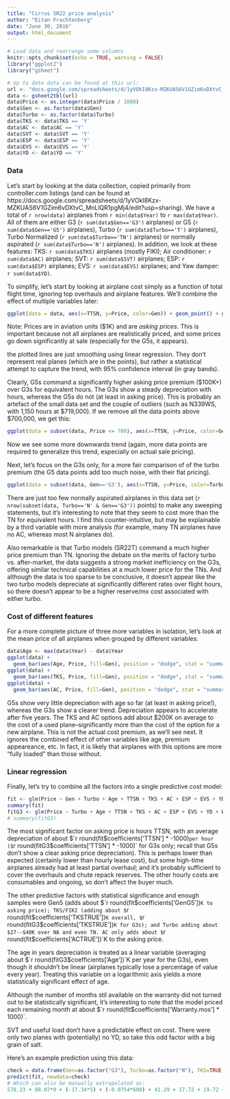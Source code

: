 ```yaml
---
title: "Cirrus SR22 price analysis"
author: "Eitan Frachtenberg"
date: "June 30, 2016"
output: html_document
---
```


```r
# Load data and rearrange some columns
knitr::opts_chunk$set(echo = TRUE, warning = FALSE)
library("ggplot2")
library("gsheet")

# Up to date data can be found at this url:
url <- "docs.google.com/spreadsheets/d/1yVOkI8Kzx-MZKUAS6V1GZim6vDXtvC_MnLlQR1pgMj4/edit?usp=sharing"
data <- gsheet2tbl(url)
data$Price <- as.integer(data$Price / 1000)
data$Gen <- as.factor(data$Gen)
data$Turbo <- as.factor(data$Turbo)
data$TKS <- data$TKS == 'Y'
data$AC <- data$AC == 'Y'
data$SVT <- data$SVT == 'Y'
data$ESP <- data$ESP == 'Y'
data$EVS <- data$EVS == 'Y'
data$YD <- data$YD == 'Y'
```

### Data

Let's start by looking at the data collection, copied primarily from controller.com listings (and can be found at https://docs.google.com/spreadsheets/d/1yVOkI8Kzx-MZKUAS6V1GZim6vDXtvC_MnLlQR1pgMj4/edit?usp=sharing). We have a total of `r nrow(data)` airplanes from `r min(data$Year)` to `r max(data$Year)`. All of them are either G3 (`r sum(data$Gen=='G3')` airplanes) or G5 (`r sum(data$Gen=='G5')` airplanes), Turbo (`r sum(data$Turbo=='T')` airplanes), Turbo Normalized (`r sum(data$Turbo=='TN')` airplanes) or normally aspirated (`r sum(data$Turbo=='N')` airplanes). In addition, we look at these features: TKS: `r sum(data$TKS)` airplanes (mostly FIKI); Air conditioner: `r sum(data$AC)` airplanes; SVT: `r sum(data$SVT)` airplanes; ESP: `r sum(data$ESP)` airplanes; EVS: `r sum(data$EVS)` airplanes; and Yaw damper: `r sum(data$YD)`.

To simplify, let's start by looking at airplane cost simply as a function of total flight time, ignoring top overhauls and airplane features. We'll combine the effect of multiple variables later:

```r
ggplot(data = data, aes(x=TTSN, y=Price, color=Gen)) + geom_point() + geom_smooth(method=glm)
```

Note: Prices are in aviation units ($1K) and are *asking prices*. This is important because not all airplanes are realistically priced, and some prices go down significantly at sale (especially for the G5s, it appears).

the plotted lines are just smoothing using linear regression. They don't represent real planes (which are in the points), but rather a statistical attempt to capture the trend, with 95% confidence interval (in gray bands).

Clearly, G5s command a significantly higher asking price premium ($100K+) over G3s for equivalent hours. The G3s show a steady depreciation with hours, whereas the G5s do not (at least in asking price). This is probably an artefact of the small data set and the couple of outliers (such as N339WS, with 1,150 hours at $719,000). If we remove all the data points above $700,000, we get this:

```r
ggplot(data = subset(data, Price <= 700), aes(x=TTSN, y=Price, color=Gen)) + geom_point() + geom_smooth(method=glm)
```

Now we see some more downwards trend (again, more data points are required to generalize this trend, especially on actual sale pricing).

Next, let's focus on the G3s only, for a more fair comparison of of the turbo premium (the G5 data points add too much noise, with their flat pricing).

```r
ggplot(data = subset(data, Gen=='G3'), aes(x=TTSN, y=Price, color=Turbo)) + geom_point() + geom_smooth(method=glm)
```

There are just too few normally aspirated airplanes in this data set (`r nrow(subset(data, Turbo=='N' & Gen=='G3'))` points) to make any sweeping statements, but it's interesting to note that they seem to cost more than the TN for equivalent hours. I find this counter-intuitive, but may be explainable by a third variable with more analysis (for example, many TN airplanes have no AC, whereas most N airplanes do).

Also remarkable is that Turbo models (SR22T) command a much higher price premium than TN. Ignoring the debate on the merits of factory turbo vs. after-market, the data suggests a strong market inefficiency on the G3s, offering similar technical capabilities at a much lower price for the TNs. And although the data is too sparse to be conclusive, it doesn't appear like the two turbo models depreciate at significantly different rates over flight hours, so there doesn't appear to be a higher reserve/mx cost associated with either turbo.

### Cost of different features

For a more complete picture of three more variables in isolation, let's look at the mean price of all airplanes when grouped by different variables:

```r
data$Age <- max(data$Year) - data$Year
ggplot(data) +
  geom_bar(aes(Age, Price, fill=Gen), position = "dodge", stat = "summary", fun.y = "mean")
ggplot(data) +
  geom_bar(aes(TKS, Price, fill=Gen), position = "dodge", stat = "summary", fun.y = "mean")
ggplot(data) +
  geom_bar(aes(AC, Price, fill=Gen), position = "dodge", stat = "summary", fun.y = "mean")
```

G5s show very little depreciation with age so far (at least in asking price!), whereas the G3s show a clearer trend. Depreciation appears to accelerate after five years.
The TKS and AC options add about $200K on average to the cost of a used plane--significantly more than the cost of the option for a new airplane. This is not the actual cost premium, as we'll see next. It ignores the combined effect of other variables like age, premium appeareance, etc. In fact, it is likely that airplanes with this options are more "fully loaded" than those without.


### Linear regression

Finally, let's try to combine all the factors into a single predictive cost model:

```r
fit <- glm(Price ~ Gen + Turbo + Age + TTSN + TKS + AC + ESP + EVS + YD + Warranty.mos, data = data)
summary(fit)
fitG3 <- glm(Price ~ Turbo + Age + TTSN + TKS + AC + ESP + EVS + YD + Warranty.mos, data = subset(data, Gen=='G3'))
# summary(fitG3)
```

The most significant factor on asking price is hours TTSN, with an average depreciation of about $`r round(fit$coefficients['TTSN'] * -1000)` per hour ($`r round(fitG3$coefficients['TTSN'] * -1000)` for G3s only; recall that G5s don't show a clear asking price depreciation). This is perhaps lower than expected (certainly lower than hourly lease cost), but some high-time airplanes already had at least partial overhaul; and it's probably sufficient to cover the overhauls and chute repack reserves. The other hourly costs are consumables and ongoing, so don't affect the buyer much.

The other predictive factors with statistical significance and enough samples were Gen5 (adds about $`r round(fit$coefficients['GenG5'])`K to asking price); TKS/FIKI (adding about $`r round(fit$coefficients['TKSTRUE'])`K overall, $`r round(fitG3$coefficients['TKSTRUE'])`K for G3s); and Turbo adding about $27--$40K over NA and even TN. AC only adds about $`r round(fit$coefficients['ACTRUE'])`K to the asking price.

The age in years depreciation is treated as a linear variable (averaging about $`r round(fitG3$coefficients['Age'])`K per year for the G3s), even though it shouldn't be linear (airplanes typically lose a percentage of value every year). Treating this variable on a logarithmic axis yields a more statistically significant effect of age.

Although the number of months stil available on the warranty did not turned out to be statistically significant, it's interesting to note that the model priced each remaining month at about $`r round(fit$coefficients['Warranty.mos'] * 1000)`.

SVT and useful load don't have a predictable effect on cost. There were only two planes with (potentially) no YD, so take this odd factor with a big grain of salt.

Here's an example prediction using this data:
```r
check = data.frame(Gen=as.factor("G3"), Turbo=as.factor("N"), TKS=TRUE, AC=TRUE, SVT=TRUE, ESP=TRUE, EVS=TRUE, YD=TRUE, Age=5, TTSN=600, Warranty.mos=0)
predict(fit, newdata=check)
# Which can also be manually extrapolated as:
578.23 + 88.07*0 + (-17.34*5) + (-0.0754*600) + 41.29 + 17.72 + 19.72 + 12.47 + (-67.72)
```